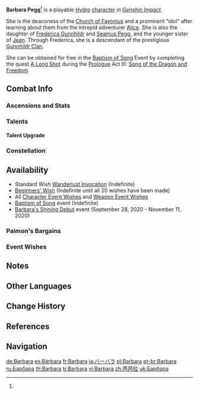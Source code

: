 {{CharacterTabs}}
{{Character Infobox
|image            = <gallery>
Character Barbara Card.png|Card
Character Barbara Full Wish.png|Wish
Character Barbara Game.png|In Game
</gallery>

|type             = Playable <!--Playable Character Information-->
|rarity           = 4
|weapon           = Catalyst
|element          = Hydro

|name             = Barbara <!--Character Information-->
|realname         = Barbara Pegg<ref name="pegg" group="Note">[https://twitter.com/HashflagArchive/status/1442717458385756161 #BarbaraPegg] is one of the official Genshin Impact anniversary Twitter hashflags, along with other characters' full names, such as [[Jean|Jean Gunnhildr]].</ref>
|birthday         = July 5th
|constellation    = Crater
|region           = Mondstadt
|affiliation      = Church of Favonius
|dish             = Spicy Stew
|obtain           = *[[Wishes]]
*[[Baptism of Song]]
*[[Paimon's Bargains]]
|releaseDate      = 2020-09-28

|title            = Shining Idol <!--Titles-->
|title2           = Deaconess

|voiceEN          = [[imdb:nm3338130|Laura Stahl]]<ref name="Barbara EN/JP">Twitter Post: [https://twitter.com/GenshinImpact/status/1323085492439560193 EN & JP VA Announcement]</ref> <!--Voice Actors-->
|voiceCN          = [https://zh.moegirl.org.cn/宋媛媛 Song Yuanyuan (宋媛媛)]<ref>Official Genshin Impact Chinese Website: [https://ys.mihoyo.com/main/character/mondstadt?char=4 Barbara]</ref>
|voiceJP          = {{w|Akari Kitō|Kitō Akari (鬼頭明里)}}<ref name="Barbara EN/JP" />
|voiceKR          = {{w|ko:윤아영|Yun Ah-yeong (윤아영)}}<ref>Twitter: [https://twitter.com/genshinimpactkr/status/1323106056080257024 KR VA Announcement]</ref>

|ancestry         = Gunnhildr Clan <!--Family-->
|father           = Seamus Pegg
|mother           = Frederica Gunnhildr
|sibling          = Jean
|siblingNote      = Older sister
}}
'''Barbara Pegg'''<ref name="pegg" group="Note" /> is a playable [[Hydro]] [[character]] in ''[[Genshin Impact]]''.

She is the deaconess of the [[Church of Favonius]] and a prominent "idol" after learning about them from the intrepid adventurer [[Alice]]. She is also the daughter of [[Frederica Gunnhildr]] and [[Seamus Pegg]], and the younger sister of [[Jean]]. Through Frederica, she is a descendant of the prestigious [[Gunnhildr Clan]].

She can be obtained for free in the [[Baptism of Song]] Event by completing the quest [[A Long Shot]] during the [[Prologue]] Act III: [[Song of the Dragon and Freedom]].

==Combat Info==
===Ascensions and Stats===
{{Character Ascensions and Stats}}

===Talents===
{{Talent Table}}

====Talent Upgrade====
{{Talent Upgrade}}

===Constellation===
{{Constellation Table}}

==Availability==
*Standard Wish [[Wanderlust Invocation]] (Indefinite)
*[[Beginners' Wish]] (Indefinite until all 20 wishes have been made)
*All [[Character Event Wishes]] and [[Weapon Event Wishes]]
*[[Baptism of Song]] event (Indefinite)
*[[Barbara's Shining Debut]] event (September 28, 2020 - November 11, 2020)

===Paimon's Bargains===
{{Paimon's Bargains History}}

===Event Wishes===
{{Featured}}

==Notes==
{{Reflist|note=1}}

==Other Languages==
{{Other Languages|default_hidden = 1
|en      = Barbara
|zhs     = 芭芭拉
|zhs_rm  = Bābālā
|zht     = 芭芭拉
|zht_rm  = Bābālā
|ja      = バーバラ
|ja_rm   = Baabara
|ko      = 바바라
|ko_rm   = Babara
|es      = Bárbara
|fr      = Barbara
|ru      = Барбара
|th      = Barbara
|vi      = Barbara
|de      = Barbara
|id      = Barbara
|pt      = Barbara
}}

==Change History==
{{Change History|1.0}}

==References==
{{Reflist|}}

==Navigation==
{{Character Navbox}}

[[de:Barbara]]
[[es:Bárbara]]
[[fr:Barbara]]
[[ja:バーバラ]]
[[pl:Barbara]]
[[pt-br:Barbara]]
[[ru:Барбара]]
[[th:Barbara]]
[[tr:Barbara]]
[[vi:Barbara]]
[[zh:芭芭拉]]
[[uk:Барбара]]